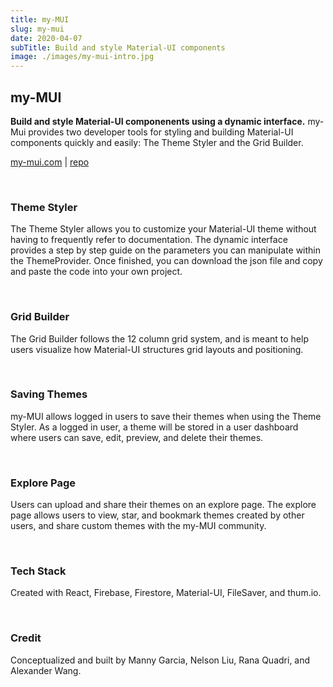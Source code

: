 ```yaml
---
title: my-MUI
slug: my-mui
date: 2020-04-07
subTitle: Build and style Material-UI components
image: ./images/my-mui-intro.jpg
---
```


## my-MUI

**Build and style Material-UI componenents using a dynamic interface.** my-Mui provides two developer tools for styling and building Material-UI components quickly and easily: The Theme Styler and the Grid Builder.

[my-mui.com](https://my-mui.com/) | [repo](https://github.com/mui-toolkit/mui-toolkit)

<br />

### Theme Styler

The Theme Styler allows you to customize your Material-UI theme without having to frequently refer to documentation. The dynamic interface provides a step by step guide on the parameters you can manipulate within the ThemeProvider. Once finished, you can download the json file and copy and paste the code into your own project.

<br />

### Grid Builder

The Grid Builder follows the 12 column grid system, and is meant to help users visualize how Material-UI structures grid layouts and positioning.

<br />

### Saving Themes

my-MUI allows logged in users to save their themes when using the Theme Styler. As a logged in user, a theme will be stored in a user dashboard where users can save, edit, preview, and delete their themes.

<br />

### Explore Page

Users can upload and share their themes on an explore page. The explore page allows users to view, star, and bookmark themes created by other users, and share custom themes with the my-MUI community.

<br />

### Tech Stack

Created with React, Firebase, Firestore, Material-UI, FileSaver, and thum.io.

<br />

### Credit

Conceptualized and built by Manny Garcia, Nelson Liu, Rana Quadri, and Alexander Wang.
